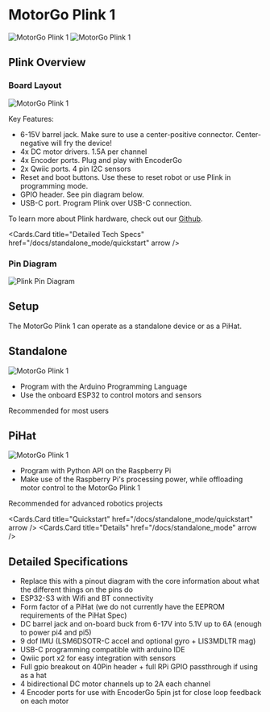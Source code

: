 


# MotorGo Plink 1
<TwoColumns>

<Column>
<Image src="../assets/plink_welcome.gif" alt="MotorGo Plink 1" width={400} height={400} />

</Column>

<Column>
<Image src="../assets/plink.png" alt="MotorGo Plink 1" width={300} height={300} />


</Column>

</TwoColumns>



## Plink Overview

### Board Layout

<Image src="../assets/plink_layout.png" alt="MotorGo Plink 1" width={600} height={600} />

Key Features:
* 6-15V barrel jack. Make sure to use a center-positive connector. Center-negative will fry the device!
* 4x DC motor drivers. 1.5A per channel
* 4x Encoder ports. Plug and play with EncoderGo
* 2x Qwiic ports. 4 pin I2C sensors
* Reset and boot buttons. Use these to reset robot or use Plink in programming mode.
* GPIO header. See pin diagram below.
* USB-C port. Program Plink over USB-C connection.

To learn more about Plink hardware, check out our [Github](https://github.com/Every-Flavor-Robotics/motorgo-plink-hardware).

<Cards.Card
    title="Detailed Tech Specs"
    href="/docs/standalone_mode/quickstart"
    arrow
  />

### Pin Diagram

<Image src="../assets/plink_pin_diagram.png" alt="Plink Pin Diagram" width={600} height={600} />


## Setup
The MotorGo Plink 1 can operate as a standalone device or as a PiHat.

<TwoColumns>

<Column>


## Standalone

<Image src="../assets/plink_rover.jpg" alt="MotorGo Plink 1" width={600} height={600} />



* Program with the Arduino Programming Language
* Use the onboard ESP32 to control motors and sensors


<Callout type="info" >
    Recommended for most users
</Callout>

</Column>

<Column>

## PiHat

<Image src="../assets/plink_rover.jpg" alt="MotorGo Plink 1" width={600} height={600} />

* Program with Python API on the Raspberry Pi
* Make use of the Raspberry Pi's processing power, while offloading motor control to the MotorGo Plink 1


<Callout type="info" >
    Recommended for advanced robotics projects

</Callout>

</Column>

</TwoColumns>

<TwoColumns>

<Column>

<Cards>

  <Cards.Card
    title="Quickstart"
    href="/docs/standalone_mode/quickstart"
    arrow
  />
  <Cards.Card
    title="Details"
    href="/docs/standalone_mode"
    arrow
  />

</Cards>

</Column>

<Column>

<Cards>
  <Cards.Card
    title="Quickstart"
    href="/docs/pihat_mode/quickstart"
    arrow
  />
  <Cards.Card
    title="Details"
    href="/docs/pihat_mode"
    arrow
  />

</Cards>

</Column>

</TwoColumns>


## Detailed Specifications

* Replace this with a pinout diagram with the core information about what the different things on the pins do
* ESP32-S3 with Wifi and BT connectivity
* Form factor of a PiHat (we do not currently have the EEPROM requirements of the PiHat Spec)
* DC barrel jack and on-board buck from 6-17V into 5.1V up to 6A (enough to power pi4 and pi5)
* 9 dof IMU (LSM6DSOTR-C accel and optional gyro + LIS3MDLTR mag)
* USB-C programming compatible with arduino IDE
* Qwiic port x2 for easy integration with sensors
* Full gpio breakout on 40Pin header + full RPi GPIO passthrough if using as a hat
* 4 bidirectional DC motor channels up to 2A each channel
* 4 Encoder ports for use with EncoderGo 5pin jst for close loop feedback on each motor
